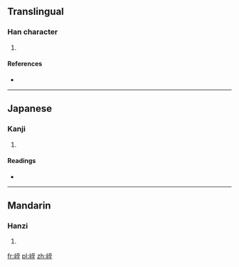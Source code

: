 ==Translingual==

===Han character===
{{Han char|rn=46|rad=山|as=06|sn=9|four=2171<sub>4</sub>|canj=山一戈土 (UMIG)}}

# {{defn|Han|sort=山06}}

====References====
* {{Han ref|kx=0310.180|dkj=08029|dj=0610.130|hdz=10770.080|uh=5CCC|ud=23756|bh=CE7B|bd=52859}}

----

==Japanese==

===Kanji===
{{ja-kanji|grade=|rs=山06}}

# {{defn|Japanese|sort=山06}}

====Readings====
* {{ja-readings|on=[[てつ]] (tetsu), [[でち]] (dechi)|kun=}}

----

==Mandarin==

===Hanzi===
{{cmn-hanzi|pin=[[dié]] ([[die2]])|wg=tieh<sup>2</sup>}}

# {{defn|Mandarin|sort=山06}}

[[fr:峌]]
[[pl:峌]]
[[zh:峌]]